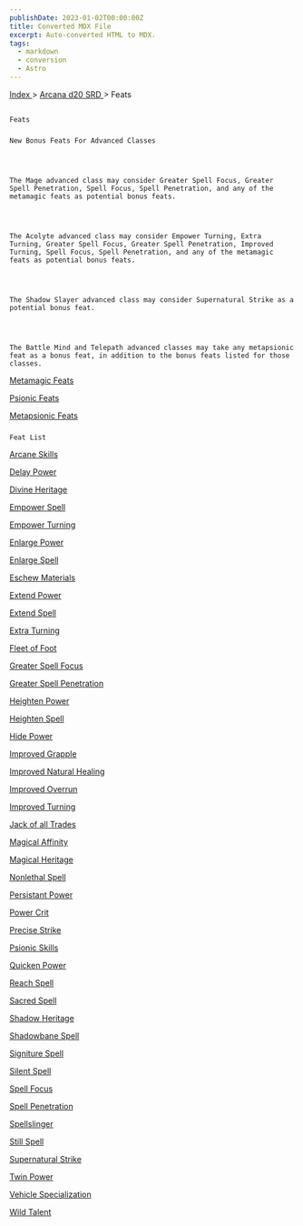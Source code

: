 ```yaml
---
publishDate: 2023-01-02T00:00:00Z
title: Converted MDX File
excerpt: Auto-converted HTML to MDX.
tags:
  - markdown
  - conversion
  - Astro
---
```


[
Index
](-index) >
[
Arcana d20 SRD
](arcana-d20-srd-index) > Feats

##

    Feats

###

    New Bonus Feats For Advanced Classes




    The Mage advanced class may consider Greater Spell Focus, Greater Spell Penetration, Spell Focus, Spell Penetration, and any of the metamagic feats as potential bonus feats.




    The Acolyte advanced class may consider Empower Turning, Extra Turning, Greater Spell Focus, Greater Spell Penetration, Improved Turning, Spell Focus, Spell Penetration, and any of the metamagic feats as potential bonus feats.




    The Shadow Slayer advanced class may consider Supernatural Strike as a potential bonus feat.




    The Battle Mind and Telepath advanced classes may take any metapsionic feat as a bonus feat, in addition to the bonus feats listed for those classes.

[
Metamagic Feats
](arcana-d20-srd-feats-metamagic-feats)

[
Psionic Feats
](arcana-d20-srd-feats-psionic-feats)

[
Metapsionic Feats
](arcana-d20-srd-feats-metapsionic-feats)

###

    Feat List

[
Arcane Skills
](arcana-d20-srd-feats-arcane-skills)

[
Delay Power
](arcana-d20-srd-feats-delay-power)

[
Divine Heritage
](arcana-d20-srd-feats-divine-heritage)

[
Empower Spell
](arcana-d20-srd-feats-empower-spell)

[
Empower Turning
](arcana-d20-srd-feats-empower-turning)

[
Enlarge Power
](arcana-d20-srd-feats-enlarge-power)

[
Enlarge Spell
](arcana-d20-srd-feats-enlarge-spell)

[
Eschew Materials
](arcana-d20-srd-feats-eschew-materials)

[
Extend Power
](arcana-d20-srd-feats-extend-power)

[
Extend Spell
](arcana-d20-srd-feats-extend-spell)

[
Extra Turning
](arcana-d20-srd-feats-extra-turning)

[
Fleet of Foot
](arcana-d20-srd-feats-fleet-of-foot)

[
Greater Spell Focus
](arcana-d20-srd-feats-greater-spell-focus)

[
Greater Spell Penetration
](arcana-d20-srd-feats-greater-spell-penetration)

[
Heighten Power
](arcana-d20-srd-feats-heighten-power)

[
Heighten Spell
](arcana-d20-srd-feats-heighten-spell)

[
Hide Power
](arcana-d20-srd-feats-hide-power)

[
Improved Grapple
](arcana-d20-srd-feats-improved-grapple)

[
Improved Natural Healing
](arcana-d20-srd-feats-improved-natural-healing)

[
Improved Overrun
](arcana-d20-srd-feats-improved-overrun)

[
Improved Turning
](arcana-d20-srd-feats-improved-turning)

[
Jack of all Trades
](arcana-d20-srd-feats-jack-of-all-trades)

[
Magical Affinity
](arcana-d20-srd-feats-magical-affinity)

[
Magical Heritage
](arcana-d20-srd-feats-magical-heritage)

[
Nonlethal Spell
](arcana-d20-srd-feats-nonlethal-spell)

[
Persistant Power
](arcana-d20-srd-feats-persistant-power)

[
Power Crit
](arcana-d20-srd-feats-power-crit)

[
Precise Strike
](arcana-d20-srd-feats-precise-strike)

[
Psionic Skills
](arcana-d20-srd-feats-psionic-skills)

[
Quicken Power
](arcana-d20-srd-feats-quicken-power)

[
Reach Spell
](arcana-d20-srd-feats-reach-spell)

[
Sacred Spell
](arcana-d20-srd-feats-sacred-spell)

[
Shadow Heritage
](arcana-d20-srd-feats-shadow-heritage)

[
Shadowbane Spell
](arcana-d20-srd-feats-shadowbane-spell)

[
Signiture Spell
](arcana-d20-srd-feats-signiture-spell)

[
Silent Spell
](arcana-d20-srd-feats-silent-spell)

[
Spell Focus
](arcana-d20-srd-feats-spell-focus)

[
Spell Penetration
](arcana-d20-srd-feats-spell-penetration)

[
Spellslinger
](arcana-d20-srd-feats-spellslinger)

[
Still Spell
](arcana-d20-srd-feats-still-spell)

[
Supernatural Strike
](arcana-d20-srd-feats-supernatural-strike)

[
Twin Power
](arcana-d20-srd-feats-twin-power)

[
Vehicle Specialization
](arcana-d20-srd-feats-vehicle-specialization)

[
Wild Talent
](arcana-d20-srd-feats-wild-talent)
